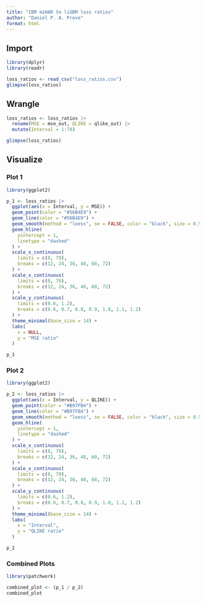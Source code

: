 ```yaml
---
title: "IBM miHAR to liGBM loss ratios"
author: "Daniel P. A. Preve"
format: html
---
```


## Import

```r
library(dplyr)
library(readr)

loss_ratios <- read_csv("loss_ratios.csv")
glimpse(loss_ratios)
```

## Wrangle

```r
loss_ratios <- loss_ratios |>
  rename(MSE = mse_out, QLIKE = qlike_out) |>
  mutate(Interval = 1:78)

glimpse(loss_ratios)
```

## Visualize

### Plot 1

```r
library(ggplot2)

p_1 <- loss_ratios |>
  ggplot(aes(x = Interval, y = MSE)) +
  geom_point(color = "#56B4E9") +
  geom_line(color = "#56B4E9") +
  geom_smooth(method = "loess", se = FALSE, color = "black", size = 0.5) +
  geom_hline(
    yintercept = 1,
    linetype = "dashed"
  ) +
  scale_x_continuous(
    limits = c(0, 79),   
    breaks = c(12, 24, 36, 48, 60, 72)  
  ) +
  scale_x_continuous(
    limits = c(0, 79),  
    breaks = c(12, 24, 36, 48, 60, 72)  
  ) +
  scale_y_continuous(
    limits = c(0.6, 1.2),  
    breaks = c(0.6, 0.7, 0.8, 0.9, 1.0, 1.1, 1.2)  
  ) +
  theme_minimal(base_size = 14) +
  labs(
    x = NULL,  
    y = "MSE ratio"
  )

p_1
```

### Plot 2

```r
library(ggplot2)

p_2 <- loss_ratios |>
  ggplot(aes(x = Interval, y = QLIKE)) +
  geom_point(color = "#B97FB4") +
  geom_line(color = "#B97FB4") +
  geom_smooth(method = "loess", se = FALSE, color = "black", size = 0.5) +
  geom_hline(
    yintercept = 1,
    linetype = "dashed"
  ) +
  scale_x_continuous(
    limits = c(0, 79),   
    breaks = c(12, 24, 36, 48, 60, 72)  
  ) +
  scale_x_continuous(
    limits = c(0, 79),  
    breaks = c(12, 24, 36, 48, 60, 72)  
  ) +
  scale_y_continuous(
    limits = c(0.6, 1.2),  
    breaks = c(0.6, 0.7, 0.8, 0.9, 1.0, 1.1, 1.2)  
  ) +
  theme_minimal(base_size = 14) +
  labs(
    x = "Interval",  
    y = "QLIKE ratio"
  )

p_2
```

### Combined Plots

```r
library(patchwork)

combined_plot <- (p_1 / p_2)
combined_plot
```


